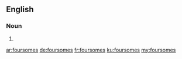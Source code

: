 ==English==

===Noun===
{{head|en}}

# {{plural of|foursome}}

[[ar:foursomes]]
[[de:foursomes]]
[[fr:foursomes]]
[[ku:foursomes]]
[[my:foursomes]]